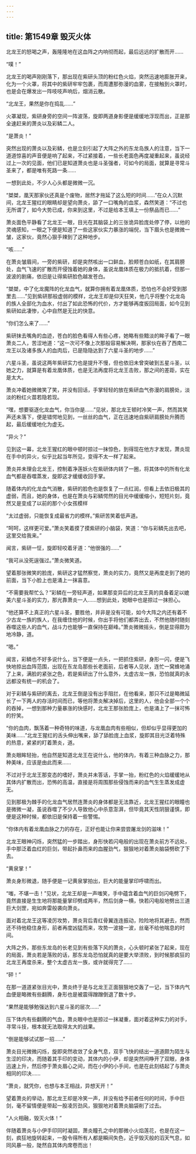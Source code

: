 ```yaml
---
---
---
```

title: 第1549章 毁灭火体
---



北龙王的怒喝之声，轰隆隆地在这血阵之内响彻而起，最后远远的扩散而开……

“噗！”

北龙王的喝声刚刚落下，那出现在紫研头顶的粉红色火焰，突然迅速地膨胀开来，化为一个火罩，将其中的紫研牢牢包裹，而周遭那弥漫的血雾，在接触到火罩时，也是会在爆发出一阵吱吱声响后，烟消云散。

“北龙王，果然是你在捣乱……”

火罩凝现，紫研身旁的空间一阵波荡，旋即两道身影便是缓缓地浮现而出，正是那全速赶来的萧炎以及彩鳞二人。

“是萧炎！”

突然出现的萧炎以及彩鳞，也是立刻引起了大阵之外的东龙岛族人的注意，当下一道道惊喜的声音便是响了起来，不过紧接着，一些长老面色再度凝重起来，虽说经过上一次的见面，他们已是知道萧炎也是斗圣强者，可如今的局面，就算是寻常斗圣来了，都是唯有死路一条……

一想到此处，不少人心头都是微微一沉。

“桀桀，凰天那家伙还真是个废物，居然才拖延了这么短的时间……”在众人沉默间，北龙王猩红的眼睛却是望向萧炎，舔了一口嘴角的血浆，森然笑道：“不过也无所谓了，如今大势已成，你来到这里，不过是给本王填上一份祭品而已……”

萧炎面色平静看了北龙王一眼，目光在其脑袋上的三张诡异脸庞处停了停，以他的灵魂感知，一眼之下便是知道了一些这家伙实力暴涨的端倪，当下眉头也是微微一皱，这家伙，竟然心狠手辣到了这种地步。

“咳……”

在萧炎皱眉间，一旁的紫研，却是突然咳出一口鲜血，脸颊苍白如纸，在其肩膀处，血气飞速的扩散而开侵蚀着她的身体，虽说龙凰体质在极力的抵抗着，但那一波波的剧痛，依旧是让得紫研脸色越发苍白。

“桀桀，中了化龙魔阵的化龙血气，就算你拥有着龙凰体质，恐怕也不会好受到那里去……”见到紫研那般虚弱的模样，北龙王却是仰天狂笑，他几乎将整个北龙岛的族人全部化为血水，付出了如此恐怖的代价，方才能够再度扳回局面，如今见到紫研如此凄惨，心中自然是无比的快意。

“你们怎么来了……”

紫研抹去嘴角的血迹，苍白的脸色看得人有些心疼，她略有些黯淡的眸子看了一眼萧炎二人，苦涩地道：“这一次可不像上次那般容易解决啊，那家伙在吞了西南二龙王以及诸多族人的血肉后，已是隐隐达到了六星斗圣的地步……”

六星斗圣，虽说这两年紫研实力也是提升不慢，但也依旧未曾突破到五星斗圣，以她之力，就算是有着龙凰体质，也是无法再度将北龙王击败，那之间的差距，实在是太大。

萧炎冲着她微微笑了笑，并没有回话，手掌轻轻的放在紫研血气弥漫的肩膀处，淡淡的粉红火苗若隐若现。

“嘿，想要驱逐化龙血气，你当你是……”见状，那北龙王顿时冷笑一声，然而其笑声还未落下，便是错愕地见到，一丝丝的血气，正在迅速地自紫研肩膀处升腾而起，最后缓缓地化为虚无。

“异火？”

见到这一幕，北龙王猩红的眼中顿时掠过一抹惊色，到得现在他方才发现，萧炎现在手中的异火，似乎比起当年所见，变得不太一样了起来。

萧炎并未理会北龙王，控制着净莲妖火在紫研体内转了一圈，将其体中的所有化龙血气都是吞噬蒸发，旋即这才缓缓收回手掌。

随着体内的化龙血气消散，紫研的脸色也是恢复了一点红润，但看上去依旧极其的虚弱，而且，她的身体，也是在萧炎与彩鳞愕然的目光中缓缓缩小，短短片刻，竟然又是变成了以前的那个小女孩模样

“太过虚弱，只能恢复成最省力的模样。”紫研苦笑着低声道。

“呵呵，这样更可爱。”萧炎笑着摸了摸紫研的小脑袋，笑道：“你与彩鳞先出去吧，这里交给我来。”

闻言，紫研一怔，旋即轻咬着牙道：“他很强的……”

“我可从没死逞强过。”萧炎微笑道。

望着那张微笑的脸庞，紫研这才猛然察觉，萧炎的实力，竟然又是再度走到了她的前面，当下小脸上也是涌上一抹喜意。

“不需要我帮忙么？”彩鳞在一旁轻声道，如果那变异后的北龙王真的具备着足以媲美六星斗圣的实力，那光靠萧炎一人……想到此处，她眼中也是掠过一抹担心。

“他还算不上真正的六星斗圣，要胜他，并非是没有可能，如今大阵之内还有着不少古龙一族的族人，在我缠住他的时候，你出手将他们都弄出去，不然他随时随刻吞噬这些人的血气，战斗力也能够一直保持在巅峰。”萧炎微微摇头，倒是显得颇为地冷静，道。

“嗯。”

闻言，彩鳞也不好多说什么，当下便是一点头，一把抓住紫研，身形一闪，便是飞快地掠出血阵范围，出现在东龙岛那些长老面前，后者等人见状，连忙一窝蜂地涌了上来，满脸的紧张之色，若是紫研出了什么意外，太虚古龙一族，恐怕就真的永远都没有统一的机会了。

对于彩鳞与紫研的离去，北龙王倒是没有出手阻拦，在他看来，那只不过是略微延长了一下两人的存活时间而已，等他将萧炎解决掉后，这里的人，他会全部一个个的吞掉，一想到那种力量暴涨的快感时，北龙王那张脸庞上，也是涌上了一抹可怖的狞笑。

“你的血肉，飘荡着一种奇特的味道，与龙凰血肉有些相似，但却似乎显得更加的美味……”北龙王猩红的舌头伸出嘴来，舔了舔脸庞上血浆，旋即其目光泛着特殊的热意，紧紧的盯着萧炎，道。

萧炎眼眸轻抬，他自然是知道北龙王在说什么，他的体内，有着三种血脉之力，那种美味，应该是由此而来……

不过对于北龙王那变态的嗜好，萧炎并未答话，手掌一抬，粉红色的火焰缓缓地从其体内扩散而出，恐怖的高温，直接是将周围那些侵蚀而来的血气生生蒸发成虚无。

见到那极为棘手的化龙血气居然连萧炎的身体都是无法靠近，北龙王猩红的眼瞳也是微微一凝，虽说吞噬了不少人导致他心中杀意澎湃，但毕竟其天性阴狠谨慎，即便是这种时候，都依旧是保持着一些警惕。

“你体内有着龙凰血脉之力的存在，正好也能让你来尝尝屠龙剑的滋味！”

北龙王眼神闪烁，突然猛的一步踏出，身形快若闪电般的出现在萧炎前方不远处，手中那泛着血红的巨剑，带起扑鼻而来的血腥劲气，狠狠地对着萧炎脑袋劈砍了下去。

“黄泉掌！”

萧炎身形微退，随手便是一记黄泉掌拍出，巨大的能量掌印呼啸而出。

“嗤，不堪一击！”见状，北龙王却是一声嗤笑，手中蕴含着血气的巨剑闪电劈下，竟然直接是生生地将那能量掌印劈成两半，然后剑身一横，快若闪电般地劈出三道巨大剑罡，宛如奔雷般袭向萧炎。

面对着北龙王这等凌厉攻势，萧炎背后青红骨翼连连振动，险险地将其避去，然而还不待他稳住身形，前者再度凶猛而来，攻势一波接一波，丝毫不给他喘息的时间。

大阵之外，那些东龙岛的长老见到有些落下风的萧炎，心头顿时紧张了起来，现在的局面，萧炎若是落败的话，那东龙岛恐怕就真的是要大举溃败，到时候那疯狂的北龙王再度杀来，整个太虚古龙一族，或许就得完了……

“砰！”

在那一道道紧张目光中，萧炎终于是与北龙王正面狠狠地交轰了一记，当下体内气血便是略微有些翻腾，身形也是被震得蹭蹭倒退了数十步。

“果然是能够勉强达到六星斗圣的层次……”

压下体内有些翻腾的气血，萧炎眼中也是掠过一抹凝重，面对着这种实力的对手，寻常斗技，根本就无法取得太大的战果。

“倒是能够试试那一招……”

萧炎目光微微闪烁，旋即突然收敛了全身气息，双手飞快的结出一道道颇为陌生与生涩的印决，而随着其手印的变动，其体内的小伊，却是突然间睁开了双眼，身体迅速上升，然后停于萧炎眉心之间，而在小伊的小手间，也是在此刻结起了与萧炎相同的印决……

“萧炎，就凭你，也想与本王相战，异想天开！”

望着萧炎的举动，那北龙王却是冷笑一声，并没有给予前者任何的时间，手中巨剑，毫不留情便是带起一股凌厉劲风，狠狠地对着萧炎脑袋削了过去。

“人火相融，毁灭火体！”

伴随着萧炎与小伊手印同时凝固，萧炎瞳孔之中的那微小火焰莲花，也是在这一刻，疯狂地旋转起来，一股令得所有人都是瞬间失色，近乎毁灭般的滔天气息，如同风暴一般，陡然自其体内席卷而出！